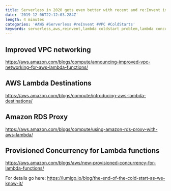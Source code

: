 ```yaml
---
title: Serverless in 2020 gets even better with recent and re:Invent improvements
date: '2019-12-06T22:12:03.284Z'
length: 4 minutes
categories: '#AWS #Serverless #reInvent #VPC #ColdStarts'
keywords: serverless,aws,reinvent,lambda coldstart problem,lambda concurrency,aws lambda,lambda in vpc,lambda rds,lambda destinations,faas
---
```


## Improved VPC networking

https://aws.amazon.com/blogs/compute/announcing-improved-vpc-networking-for-aws-lambda-functions/

## AWS Lambda Destinations

https://aws.amazon.com/blogs/compute/introducing-aws-lambda-destinations/

## Amazon RDS Proxy

https://aws.amazon.com/blogs/compute/using-amazon-rds-proxy-with-aws-lambda/

## Provisioned Concurrency for Lambda functions

https://aws.amazon.com/blogs/aws/new-provisioned-concurrency-for-lambda-functions/

For details go here: https://lumigo.io/blog/the-end-of-the-cold-start-as-we-know-it/
